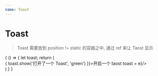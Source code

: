 ```yaml
---
name: Toast
---
```



# Toast

> Toast 需要放到 position != static 的容器之中, 通过 ref 来让 Taost 显示

<PropsTable of={Toast} />

<Playground>
  {
    () => {
      let toast;
      return (
        <div className="relative">
          <div style={{height: 100}}></div>
          <span className="btn theme" onClick={e => {
            toast.show('打开了一个 Toast', 'green')
          }}>开启一个 taost</span>
          <Toast ref={e => toast = e}/>
        </div>
      )
    }
  }
</Playground>
